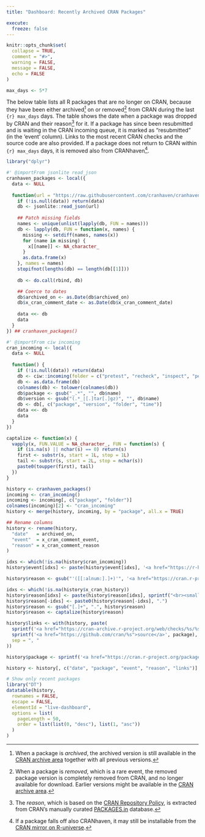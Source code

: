 ```yaml
---
title: "Dashboard: Recently Archived CRAN Packages"

execute:
  freeze: false
---
```


<style>
tr { vertical-align: top; }
</style>

```r
knitr::opts_chunk$set(
  collapse = TRUE,
  comment = "#>",
  warning = FALSE,
  message = FALSE,
  echo = FALSE
)

max_days <- 5*7
```

The below table lists all R packages that are no longer on CRAN,
because they have been either archived[^1] on or removed[^2] from CRAN
during the last `{r} max_days` days. The table shows the date when a
package was dropped by CRAN and their reason[^3] for it. If a package
has since been resubmitted and is waiting in the CRAN incoming queue,
it is marked as "resubmitted" (in the 'event' column).  Links to the
most recent CRAN checks and the source code are also provided.  If a
package does not return to CRAN within `{r} max_days` days, it is
removed also from CRANhaven[^4].

[^1]: When a package is _archived_, the archived version is still
available in the [CRAN archive area] together with all previous
versions.

[^2]: When a package is _removed_, which is a rare event, the removed
package version is completely removed from CRAN, and no longer
available for download. Earlier versions might be available in the
[CRAN archive area].

[^3]: The _reason_, which is based on the [CRAN Repository Policy], is
extracted from CRAN's manually curated [PACKAGES.in] database.

[^4]: If a package falls off also CRANhaven, it may still be
installable from the [CRAN mirror on R-universe].


```r
library("dplyr")

#' @importFrom jsonlite read_json
cranhaven_packages <- local({
  data <- NULL
  
  function(url = "https://raw.githubusercontent.com/cranhaven/cranhaven.r-universe.dev/main/packages.json") {
    if (!is.null(data)) return(data)
    db <- jsonlite::read_json(url)
    
    ## Patch missing fields
    names <- unique(unlist(lapply(db, FUN = names)))
    db <- lapply(db, FUN = function(x, names) {
      missing <- setdiff(names, names(x))
      for (name in missing) {
        x[[name]] <- NA_character_
      }
      as.data.frame(x)
    }, names = names)
    stopifnot(lengths(db) == length(db[[1]]))
    
    db <- do.call(rbind, db)

    ## Coerce to dates
    db$archived_on <- as.Date(db$archived_on)
    db$x_cran_comment_date <- as.Date(db$x_cran_comment_date)
    
    data <<- db
    data
  }
}) ## cranhaven_packages()

#' @importFrom ciw incoming
cran_incoming <- local({
  data <- NULL
  
  function() {
    if (!is.null(data)) return(data)
    db <- ciw::incoming(folder = c("pretest", "recheck", "inspect", "pending", "waiting", "newbies"), check = FALSE)
    db <- as.data.frame(db)
    colnames(db) <- tolower(colnames(db))
    db$package <- gsub("_.*", "", db$name)
    db$version <- gsub("(.*_|[.]tar[.]gz)", "", db$name)
    db <- db[, c("package", "version", "folder", "time")]
    data <<- db
    data
  }
})

captalize <- function(x) {
  vapply(x, FUN.VALUE = NA_character_, FUN = function(s) {
    if (is.na(s) || nchar(s) == 0) return(s)
    first <- substr(s, start = 1L, stop = 1L)
    tail <- substr(s, start = 2L, stop = nchar(s))
    paste0(toupper(first), tail)
  })
}

history <- cranhaven_packages()
incoming <- cran_incoming()
incoming <- incoming[, c("package", "folder")]
colnames(incoming)[2] <- "cran_incoming"
history <- merge(history, incoming, by = "package", all.x = TRUE)

## Rename columns
history <- rename(history,
  "date"   = archived_on,
  "event"  = x_cran_comment_event,
  "reason" = x_cran_comment_reason
)

idxs <- which(!is.na(history$cran_incoming))
history$event[idxs] <- paste(history$event[idxs], '<a href="https://r-hub.github.io/cransays/articles/dashboard.html">resubmitted</a>', sep = ", ")

history$reason <- gsub("'([[:alnum:].]+)'", '<a href="https://cran.r-project.org/package=\\1">\\1<a>', history$reason)

idxs <- which(!is.na(history$x_cran_history))
history$reason[idxs] <- paste(history$reason[idxs], sprintf("<br><small><em>Previously</em>: %s</small>", gsub("\n", " ", history$x_cran_history[idxs])), sep = ". ")
history$reason[-idxs] <- paste0(history$reason[-idxs], ".")
history$reason <- gsub("[.]+", ".", history$reason)
history$reason <- captalize(history$reason)

history$links <- with(history, paste(
  sprintf('<a href="https://cran-archive.r-project.org/web/checks/%s/%s_check_results_%s.html">checks</a>', sub("-.*", "", date), date, package),
  sprintf('<a href="https://github.com/cran/%s">source</a>', package),
  sep = ", "
))

history$package <- sprintf('<a href="https://cran.r-project.org/package=%s">%s</a>', history$package, history$package)

history <- history[, c("date", "package", "event", "reason", "links")]

# Show only recent packages
library("DT")
datatable(history,
  rownames = FALSE,
  escape = FALSE,
  elementId = "live-dashboard",
  options = list(
    pageLength = 50,
    order = list(list(0, "desc"), list(1, "asc"))
  )
)
```


[CRAN archive area]: https://cran.r-project.org/src/contrib/Archive/
[CRAN mirror on R-universe]: https://cran.r-universe.dev/builds
[CRAN Repository Policy]: https://cran.r-project.org/web/packages/policies.html
[PACKAGES.in]: https://cran.r-project.org/src/contrib/PACKAGES.in
